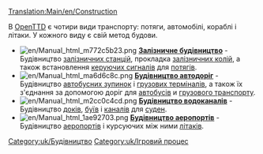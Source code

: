 [[Translation:Main/en/Construction]]

В [[Main/uk/OpenTTD|OpenTTD]] є чотири види транспорту: потяги, автомобілі, кораблі і літаки. У кожного виду є свій метод будови.


*[[File:en/Manual html m772c5b23.png]] '''[[Main/en/Railway construction|Залізничне будівництво]]''' - Будівництво [[Main/en/Railway station|залізничних станцій]], прокладка [[Main/en/Building tracks|залізничних колій]], а також встановлення [[Main/en/Signals|керуючих сигналів]] для [[Main/en/Trains|потягів]].
*[[File:en/Manual html ma6d6c8c.png]] '''[[Main/en/Roadway construction|Будівництво автодоріг]]''' - Будівництво [[Main/en/Loading Bays|автобусних зупинок]] і [[Main/en/Loading Bays|грузових терміналів]], а також їх з'єднання за допомогою доріг для [[Main/en/Buses|автобусів]] и [[Main/en/Road vehicles|грузового транспорту]].
*[[File:en/Manual html m2cc0c4cd.png]] '''[[Main/en/Waterway construction|Будівництво водоканалів]]''' - Будівництво [[Main/en/Water Transport Tiles|доків]], [[Main/en/Waypoints|буїв]] і [[Main/en/Water Transport Tiles|каналів]] для [[Main/en/Ships|суден]].
*[[File:en/Manual html 1ae92703.png]] '''[[Main/en/Airport construction|Будівництво аеропортів]]''' - Будівництво [[Main/en/Airports|аеропортів]] і курсуючих між ними [[Main/en/Aircraft|літаків]].

[[Category:uk/Будівництво]]
[[Category:uk/Ігровий процес]]